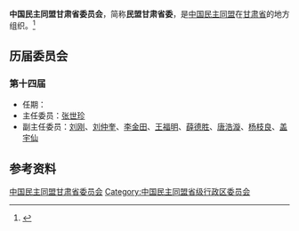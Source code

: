 {{Infobox PRCG
|机构名称 = 中国民主同盟甘肃省委员会
|标志1    =
|格言1    =
|届数     = 十四
|任期始   = 
|任期终   =
|职位1    = 主任委员
|人员1    = [[张世珍|张世珍]]
|职位2    = 副主任委员
|人员2    = [[刘刚_(1968年)|刘刚]]、[[刘仲奎|刘仲奎]]、[[李金田|李金田]]、[[王福明|王福明]]、[[薛德胜|薛德胜]]、[[唐浩漩|唐浩漩]]、[[杨枝良|杨枝良]]、[[盖宇仙|盖宇仙]]
|人数2    =
|职位3    =
|人员3    =
|组织法规 = 中国民主同盟章程
|上级机构 = [[中国民主同盟中央委员会|中国民主同盟中央委员会]]
|机构类型 = [[民主党派|民主党派]][[中国一级行政区|省级行政区]][[委员会|委员会]]
|行政级别 = 正厅级
|场所1    = 
|地址1    = 
|邮编1    = 
|电话1    = 
|官网1    = {{url|www.mmgs.org.cn}}
}}
'''中国民主同盟甘肃省委员会'''，简称'''民盟甘肃省委'''，是[[中国民主同盟|中国民主同盟]]在[[甘肃省|甘肃省]]的地方组织。<ref>{{Cite book|title=中华人民共和国职官志|author=何虎生, 李耀东, 向常福主编|publisher=中国社会出版社|year=2003|isbn=9787800883934|location=北京|pages=}}</ref>

== 历届委员会 ==
=== 第十四届 ===
* 任期：
* 主任委员：[[张世珍|张世珍]]
* 副主任委员：[[刘刚_(1968年)|刘刚]]、[[刘仲奎|刘仲奎]]、[[李金田|李金田]]、[[王福明|王福明]]、[[薛德胜|薛德胜]]、[[唐浩漩|唐浩漩]]、[[杨枝良|杨枝良]]、[[盖宇仙|盖宇仙]]

== 参考资料 ==
{{reflist}}

{{中华人民共和国各省级行政区|委员会|中国民主同盟|仅内地=yes}}

{{Authority control}}
[[Category:中国民主同盟甘肃省委员会|]]
[[Category:中国民主同盟省级行政区委员会|Category:中国民主同盟省级行政区委员会]]
